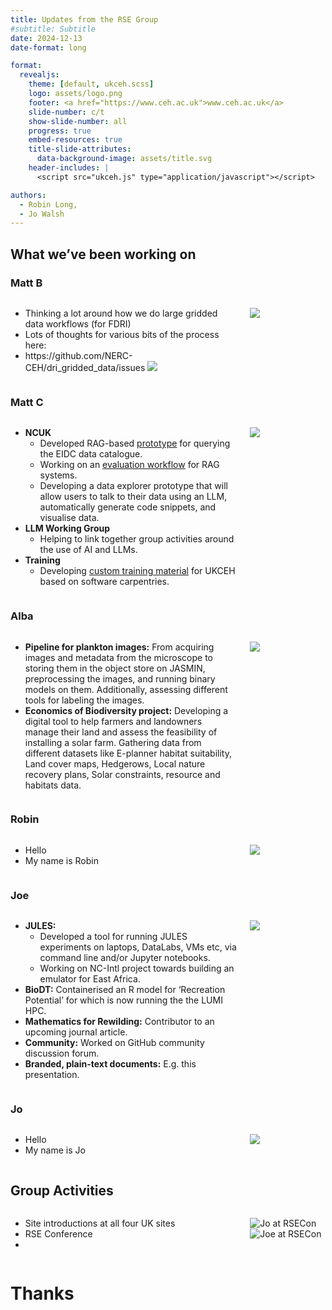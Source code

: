 ```yaml
---
title: Updates from the RSE Group
#subtitle: Subtitle
date: 2024-12-13
date-format: long

format:
  revealjs:
    theme: [default, ukceh.scss]
    logo: assets/logo.png
    footer: <a href="https://www.ceh.ac.uk">www.ceh.ac.uk</a>
    slide-number: c/t
    show-slide-number: all
    progress: true
    embed-resources: true
    title-slide-attributes:
      data-background-image: assets/title.svg
    header-includes: |
      <script src="ukceh.js" type="application/javascript"></script>

authors:
  - Robin Long,
  - Jo Walsh
---
```


## What we've been working on {.smaller}

:::::{.panel-tabset}

### Matt B
::::{.columns}
:::{.column width=75%}
- Thinking a lot around how we do large gridded data workflows (for FDRI)
- Lots of thoughts for various bits of the process here: 
- https://github.com/NERC-CEH/dri_gridded_data/issues
![](assets/fancy-fdri-diagram.png)
:::
:::{.column width=25%}
![](assets/mattb.jpeg)
:::
::::

### Matt C
::::{.columns}
:::{.column width=75%}
- **NCUK**
  - Developed RAG-based [prototype](https://github.com/NERC-CEH/embeddings_app) for querying the EIDC data catalogue. 
  - Working on an [evaluation workflow](https://github.com/NERC-CEH/llm-eval) for RAG systems. 
  - Developing a data explorer prototype that will allow users to talk to their data using an LLM, automatically generate code snippets, and visualise data.
- **LLM Working Group**
  - Helping to link together group activities around the use of AI and LLMs.
- **Training** 
  - Developing [custom training material](https://ukceh-rse.github.io/git-novice/) for UKCEH based on software carpentries.
:::
:::{.column width=25%}
![](assets/mattc.jpeg)
:::
::::

### Alba
::::{.columns}
:::{.column width=75%}
- **Pipeline for plankton images:** From acquiring images and metadata from the microscope to storing them in the object store on JASMIN, preprocessing the images, and running binary models on them. Additionally, assessing different tools for labeling the images.
- **Economics of Biodiversity project:** Developing a digital tool to help farmers and landowners manage their land and assess the feasibility of installing a solar farm. Gathering data from different datasets like E-planner habitat suitability, Land cover maps, Hedgerows, Local nature recovery plans, Solar constraints, resource and habitats data.
:::
:::{.column width=25%}
![](assets/alba.jpeg)
:::
::::

### Robin
::::{.columns}
:::{.column width=75%}
- Hello
- My name is Robin
:::
:::{.column width=25%}
![](assets/robin.jpeg)
:::
::::

### Joe
::::{.columns}
:::{.column width=75%}

- **JULES:** 
  - Developed a tool for running JULES experiments on laptops, DataLabs, VMs etc, via command line and/or Jupyter notebooks.
  - Working on NC-Intl project towards building an emulator for East Africa.
- **BioDT:** Containerised an R model for 'Recreation Potential' for which is now running the the LUMI HPC.
- **Mathematics for Rewilding:** Contributor to an upcoming journal article.
- **Community:** Worked on GitHub community discussion forum.
- **Branded, plain-text documents:** E.g. this presentation.
:::
:::{.column width=25%}
![](assets/joe.jpeg)
:::
::::

### Jo
::::{.columns}
:::{.column width=75%}
- Hello
- My name is Jo
:::
:::{.column width=25%}
![](assets/jo.jpeg)
:::
::::

:::::


## Group Activities


::::{.columns}
:::{.column width=75%}
- Site introductions at all four UK sites
- RSE Conference
-
:::
:::{.column width=25%}
![Jo at RSECon](assets/jw_rsecon24.jpg)
![Joe at RSECon](assets/jmr_rsecon24.jpg)
:::
::::

# Thanks { .no-logo .no-footer .closing-slide .center background-image="assets/closing.svg"}

